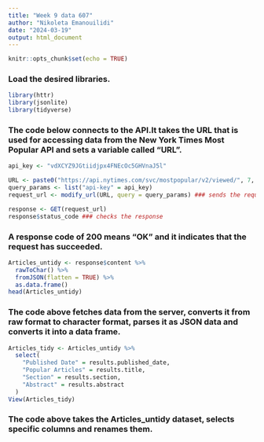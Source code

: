 ```yaml
---
title: "Week 9 data 607"
author: "Nikoleta Emanouilidi"
date: "2024-03-19"
output: html_document
---
```


```r
knitr::opts_chunk$set(echo = TRUE)
```

### Load the desired libraries.

```r
library(httr)
library(jsonlite)
library(tidyverse)

```

### The code below connects to the API.It takes the URL that is used for accessing data from the New York Times Most Popular API and sets a variable called "URL". 

```r
api_key <- "vdXCYZ9JGtiidjpx4FNEcOc5GHVnaJ5l"

URL <- paste0("https://api.nytimes.com/svc/mostpopular/v2/viewed/", 7, ".json") 
query_params <- list("api-key" = api_key)
request_url <- modify_url(URL, query = query_params) ### sends the request

response <- GET(request_url) 
response$status_code ### checks the response
```

### A response code of 200 means "OK" and it indicates that the request has succeeded.

```r
Articles_untidy <- response$content %>%
  rawToChar() %>%
  fromJSON(flatten = TRUE) %>%
  as.data.frame()
head(Articles_untidy)

```

### The code above fetches data from the server, converts it from raw format to character format, parses it as JSON data and converts it into a data frame.

```r
Articles_tidy <- Articles_untidy %>% 
  select(
    "Published Date" = results.published_date,
    "Popular Articles" = results.title,
    "Section" = results.section,
    "Abstract" = results.abstract
  )
View(Articles_tidy)
```

###  The code above takes the Articles_untidy dataset, selects specific columns and renames them.
